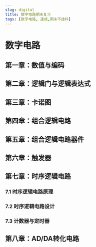 ```yaml
---
slug: digital
title: 数字电路期末复习
tags: [数字电路, 速成,期末不挂科]
---
```


# 数字电路


## 第一章：数值与编码
<PDFPreview pdfUrl="https://blog-use-1316646528.cos.ap-nanjing.myqcloud.com/%E6%95%B0%E5%AD%97%E7%94%B5%E8%B7%AF%E8%AF%BE%E7%A8%8B%EF%BC%88%E6%9C%9F%E6%9C%AB%E4%B8%8D%E6%8C%82%E7%A7%91%EF%BC%89/pdf%E6%96%87%E4%BB%B6/%E6%95%B0%E5%88%B6%E4%B8%8E%E7%BC%96%E7%A0%81.pdf" />

## 第二章：逻辑门与逻辑表达式

<PDFPreview pdfUrl="https://blog-use-1316646528.cos.ap-nanjing.myqcloud.com/%E6%95%B0%E5%AD%97%E7%94%B5%E8%B7%AF%E8%AF%BE%E7%A8%8B%EF%BC%88%E6%9C%9F%E6%9C%AB%E4%B8%8D%E6%8C%82%E7%A7%91%EF%BC%89/pdf%E6%96%87%E4%BB%B6/%E9%80%BB%E8%BE%91%E9%97%A8%E4%B8%8E%E8%A1%A8%E8%BE%BE%E5%BC%8F%E8%BD%AC%E5%8C%96.pdf" />


## 第三章：卡诺图

<PDFPreview pdfUrl="https://blog-use-1316646528.cos.ap-nanjing.myqcloud.com/%E6%95%B0%E5%AD%97%E7%94%B5%E8%B7%AF%E8%AF%BE%E7%A8%8B%EF%BC%88%E6%9C%9F%E6%9C%AB%E4%B8%8D%E6%8C%82%E7%A7%91%EF%BC%89/pdf%E6%96%87%E4%BB%B6/%E7%AC%AC%E4%B8%89%E7%AB%A0%20%E5%8D%A1%E8%AF%BA%E5%9B%BE%E5%8F%8A%E5%85%B6%E7%9B%B8%E5%85%B3.pdf" />


## 第四章：组合逻辑电路


<PDFPreview pdfUrl="https://blog-use-1316646528.cos.ap-nanjing.myqcloud.com/%E6%95%B0%E5%AD%97%E7%94%B5%E8%B7%AF%E8%AF%BE%E7%A8%8B%EF%BC%88%E6%9C%9F%E6%9C%AB%E4%B8%8D%E6%8C%82%E7%A7%91%EF%BC%89/pdf%E6%96%87%E4%BB%B6/%E7%AC%AC%E5%9B%9B%E7%AB%A0%20%E7%BB%84%E5%90%88%E9%80%BB%E8%BE%91%E7%94%B5%E8%B7%AF.pdf" />

## 第五章：组合逻辑电路器件

<PDFPreview pdfUrl="https://blog-use-1316646528.cos.ap-nanjing.myqcloud.com/%E6%95%B0%E5%AD%97%E7%94%B5%E8%B7%AF%E8%AF%BE%E7%A8%8B%EF%BC%88%E6%9C%9F%E6%9C%AB%E4%B8%8D%E6%8C%82%E7%A7%91%EF%BC%89/pdf%E6%96%87%E4%BB%B6/%E7%AC%AC%E4%BA%94%E7%AB%A0%20%E7%BB%84%E5%90%88%E9%80%BB%E8%BE%91%E5%99%A8%E4%BB%B6.pdf" />


## 第六章：触发器

<PDFPreview pdfUrl="https://blog-use-1316646528.cos.ap-nanjing.myqcloud.com/%E6%95%B0%E5%AD%97%E7%94%B5%E8%B7%AF%E8%AF%BE%E7%A8%8B%EF%BC%88%E6%9C%9F%E6%9C%AB%E4%B8%8D%E6%8C%82%E7%A7%91%EF%BC%89/pdf%E6%96%87%E4%BB%B6/%E8%A7%A6%E5%8F%91%E5%99%A8%20%E7%AC%AC%E5%85%AD%E7%AB%A0.pdf" />


## 第七章：时序逻辑电路

### 7.1 时序逻辑电路原理
<PDFPreview pdfUrl="https://blog-use-1316646528.cos.ap-nanjing.myqcloud.com/%E6%95%B0%E5%AD%97%E7%94%B5%E8%B7%AF%E8%AF%BE%E7%A8%8B%EF%BC%88%E6%9C%9F%E6%9C%AB%E4%B8%8D%E6%8C%82%E7%A7%91%EF%BC%89/pdf%E6%96%87%E4%BB%B6/%E7%AC%AC%E4%B8%83%E7%AB%A0%E2%80%94%E6%97%B6%E5%BA%8F%E9%80%BB%E8%BE%91%E7%94%B5%E8%B7%AF%E6%A6%82%E5%BF%B5.pdf" />

### 7.2 时序逻辑电路设计

<PDFPreview pdfUrl="https://blog-use-1316646528.cos.ap-nanjing.myqcloud.com/%E6%95%B0%E5%AD%97%E7%94%B5%E8%B7%AF%E8%AF%BE%E7%A8%8B%EF%BC%88%E6%9C%9F%E6%9C%AB%E4%B8%8D%E6%8C%82%E7%A7%91%EF%BC%89/pdf%E6%96%87%E4%BB%B6/%E7%AC%AC%E4%B8%83%E7%AB%A0%20%E7%AC%AC%E4%BA%8C%E8%8A%82%20%E6%97%B6%E5%BA%8F%E9%80%BB%E8%BE%91%E7%94%B5%E8%B7%AF%E8%AE%BE%E8%AE%A1.pdf" />

### 7.3 计数器与定时器


<PDFPreview pdfUrl="https://blog-use-1316646528.cos.ap-nanjing.myqcloud.com/%E6%95%B0%E5%AD%97%E7%94%B5%E8%B7%AF%E8%AF%BE%E7%A8%8B%EF%BC%88%E6%9C%9F%E6%9C%AB%E4%B8%8D%E6%8C%82%E7%A7%91%EF%BC%89/pdf%E6%96%87%E4%BB%B6/%E7%AC%AC%E4%B8%83%E7%AB%A0%E2%80%94%E6%97%B6%E5%BA%8F%E9%80%BB%E8%BE%91%E7%94%B5%E8%B7%AF%E6%A6%82%E5%BF%B5.pdf" />

## 第八章：AD/DA转化电路


<PDFPreview pdfUrl="https://blog-use-1316646528.cos.ap-nanjing.myqcloud.com/%E6%95%B0%E5%AD%97%E7%94%B5%E8%B7%AF%E8%AF%BE%E7%A8%8B%EF%BC%88%E6%9C%9F%E6%9C%AB%E4%B8%8D%E6%8C%82%E7%A7%91%EF%BC%89/pdf%E6%96%87%E4%BB%B6/%E7%AC%AC%E5%85%AB%E7%AB%A0%20AD%20DA%E8%BD%AC%E5%8C%96%E5%99%A8.pdf" />



